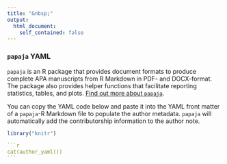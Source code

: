 ```yaml
---
title: "&nbsp;"
output:
  html_document:
    self_contained: false
---
```


### `papaja` YAML

<!-- * * * -->

`papaja` is an R package that provides document formats to produce complete APA manuscripts from R Markdown in PDF- and DOCX-format.
The package also provides helper functions that facilitate reporting statistics, tables, and plots. [Find out more about `papaja`](https://github.com/crsh/papaja).

You can copy the YAML code below and paste it into the YAML front matter of a `papaja`-R Markdown file to populate the author metadata.
`papaja` will automatically add the contributorship information to the author note.

```r
library("knitr")
```

~~~yaml
```r
cat(author_yaml())
```
~~~